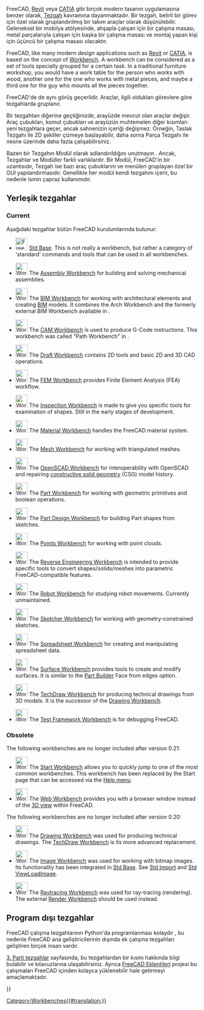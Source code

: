 <languages/>

<div class="mw-translate-fuzzy">
{{docnav/tr|[[Property editor/tr|Özellik Penceresi]]|[[PartDesign Workbench/tr|Parça Tasarım Tezgahı]]}}
FreeCAD, [[wikipedia:Revit|Revit]] veya [[wikipedia:CATIA|CATIA]] gibi birçok modern tasarım uygulamasına benzer olarak, [[wikipedia:Workbench|Tezgah]] kavramına dayanmaktadır. Bir tezgah, belirli bir görev için özel olarak gruplandırılmış bir takım araçlar olarak düşünülebilir. Geleneksel bir mobilya atölyesinde, ahşapla çalışan için bir çalışma masası, metal parçalarıyla çalışan için başka bir çalışma masası ve montaj yapan kişi için üçüncü bir çalışma masası olacaktır.
</div>

FreeCAD, like many modern design applications such as [https://en.wikipedia.org/wiki/Autodesk_Revit Revit] or [https://en.wikipedia.org/wiki/CATIA CATIA], is based on the concept of [https://en.wikipedia.org/wiki/Workbench Workbench]. A workbench can be considered as a set of tools specially grouped for a certain task. In a traditional furniture workshop, you would have a work table for the person who works with wood, another one for the one who works with metal pieces, and maybe a third one for the guy who mounts all the pieces together.

FreeCAD'de de aynı görüş geçerlidir. Araçlar, ilgili oldukları görevlere göre tezgahlarda gruplanır.

Bir tezgahtan diğerine geçtiğinizde, arayüzde mevcut olan araçlar değişir. Araç çubukları, komut çubukları ve arayüzün muhtemelen diğer kısımları yeni tezgahlara geçer, ancak sahnenizin içeriği değişmez. Örneğin, Taslak Tezgahı ile 2D şekiller çizmeye başlayabilir, daha sonra Parça Tezgahı ile nesne üzerinde daha fazla çalışabilirsiniz.

<div class="mw-translate-fuzzy">
Bazen bir Tezgahın ''Modül'' olarak adlandırıldığını unutmayın . Ancak, Tezgahlar ve Modüller farklı varlıklardır. Bir Modül, FreeCAD'in bir uzantısıdır, Tezgah ise bazı araç çubuklarını ve menüleri gruplayan özel bir GUI yapılandırmasıdır. Genellikle her modül kendi tezgahını içerir, bu nedenle ismin çapraz kullanımıdır.
</div>

<span id="Built-in_workbenches"></span>
==Yerleşik tezgahlar==

=== Current ===

<div class="mw-translate-fuzzy">
Aşağıdaki tezgahlar bütün FreeCAD kurulumlarında bulunur:
</div>

<!--Please keep this list consistent with Online_Help_Toc, User_hub and Manual:The_FreeCAD_Interface-->
* [[Image:Freecad.svg|32px]] [[Std_Base|Std Base]]. This is not really a workbench, but rather a category of 'standard' commands and tools that can be used in all workbenches.

* [[Image:Workbench_Assembly.svg|32px]] The [[Assembly_Workbench|Assembly Workbench]] for building and solving mechanical assemblies. {{Version|1.0}}

* [[Image:Workbench_BIM.svg|32px]] The [[BIM_Workbench|BIM Workbench]] for working with architectural elements and creating [https://en.wikipedia.org/wiki/Building_information_modeling BIM] models. It combines the Arch Workbench and the formerly external BIM Workbench available in {{VersionMinus|0.21}}.

* [[Image:Workbench_CAM.svg|32px]] The [[CAM_Workbench|CAM Workbench]] is used to produce G-Code instructions. This workbench was called "Path Workbench" in {{VersionMinus|0.21}}.

* [[Image:Workbench_Draft.svg|32px]] The [[Draft_Workbench|Draft Workbench]] contains 2D tools and basic 2D and 3D CAD operations.

* [[Image:Workbench_FEM.svg|32px]] The [[FEM_Workbench|FEM Workbench]] provides Finite Element Analysis (FEA) workflow.

* [[Image:Workbench_Inspection.svg|32px]] The [[Inspection_Workbench|Inspection Workbench]] is made to give you specific tools for examination of shapes. Still in the early stages of development.

* [[Image:Workbench_Material.svg|32px]] The [[Material_Workbench|Material Workbench]] handles the FreeCAD material system. {{Version|1.0}}

* [[Image:Workbench_Mesh.svg|32px]] The [[Mesh_Workbench|Mesh Workbench]] for working with triangulated meshes.

* [[Image:Workbench_OpenSCAD.svg|32px]] The [[OpenSCAD_Workbench|OpenSCAD Workbench]] for interoperability with OpenSCAD and repairing [[Constructive_solid_geometry|constructive solid geometry]] (CSG) model history.

* [[Image:Workbench_Part.svg|32px]] The [[Part_Workbench|Part Workbench]] for working with geometric primitives and boolean operations.

* [[Image:Workbench_PartDesign.svg|32px]] The [[PartDesign_Workbench|Part Design Workbench]] for building Part shapes from sketches.

* [[Image:Workbench_Points.svg|32px]] The [[Points_Workbench|Points Workbench]] for working with point clouds.

* [[Image:Workbench_Reverse_Engineering.svg|32px]] The [[Reverse_Engineering_Workbench|Reverse Engineering Workbench]] is intended to provide specific tools to convert shapes/solids/meshes into parametric FreeCAD-compatible features.

* [[Image:Workbench_Robot.svg|32px]] The [[Robot_Workbench|Robot Workbench]] for studying robot movements. Currently unmaintained.

* [[Image:Workbench_Sketcher.svg|32px]] The [[Sketcher_Workbench|Sketcher Workbench]] for working with geometry-constrained sketches.

* [[Image:Workbench_Spreadsheet.svg|32px]] The [[Spreadsheet_Workbench|Spreadsheet Workbench]] for creating and manipulating spreadsheet data.

* [[Image:Workbench_Surface.svg|32px]] The [[Surface_Workbench|Surface Workbench]] provides tools to create and modify surfaces. It is similar to the [[Part_Builder|Part Builder]] Face from edges option.

* [[Image:Workbench_TechDraw.svg|32px]] The [[TechDraw_Workbench|TechDraw Workbench]] for producing technical drawings from 3D models. It is the successor of the [[Drawing_Workbench|Drawing Workbench]].

* [[Image:Workbench_Test.svg|32px]] The [[Testing|Test Framework Workbench]] is for debugging FreeCAD.

=== Obsolete ===

The following workbenches are no longer included after version 0.21:

* [[Image:Workbench_Start.svg|32px]] The [[Start_Workbench|Start Workbench]] allows you to quickly jump to one of the most common workbenches. This workbench has been replaced by the Start page that can be accessed via the [[Std_Help_Menu|Help menu]].

* [[Image:Workbench_Web.svg|32px]] The [[Web_Workbench|Web Workbench]] provides you with a browser window instead of the [[3D_view|3D view]] within FreeCAD.

The following workbenches are no longer included after version 0.20:

* [[Image:Workbench_Drawing.svg|32px]] The [[Drawing_Workbench|Drawing Workbench]] was used for producing technical drawings. The [[TechDraw_Workbench|TechDraw Workbench]] is its more advanced replacement.

* [[Image:Workbench_Image.svg|32px]] The [[Image_Workbench|Image Workbench]] was used for working with bitmap images. Its functionality has been integrated in [[Std_Base|Std Base]]. See [[Std_Import|Std Import]] and [[Std_ViewLoadImage|Std ViewLoadImage]].

* [[Image:Workbench_Raytracing.svg|32px]] The [[Raytracing_Workbench|Raytracing Workbench]] was used for ray-tracing (rendering). The external [https://github.com/FreeCAD/FreeCAD-render Render Workbench] should be used instead.

<span id="External_workbenches"></span>
==Program dışı tezgahlar==

<div class="mw-translate-fuzzy">
FreeCAD çalışma tezgahlarının Python'da programlanması kolaydır , bu nedenle FreeCAD ana geliştiricilerinin dışında ek çalışma tezgahları geliştiren birçok insan vardır.
</div>

<div class="mw-translate-fuzzy">
[[external workbenches|3. Parti tezgahlar]]  sayfasında, bu tezgahlardan bir kısmı hakkında bilgi bulabilir ve kılavuzlarına ulaşabilirsiniz. Ayrıca [https://github.com/FreeCAD/FreeCAD-addons FreeCAD Eklentileri]  projesi bu çalışmaları FreeCAD içinden kolayca yüklenebilir hale getirmeyi amaçlamaktadır.
</div> 


<div class="mw-translate-fuzzy">
{{docnav/tr|[[Property editor/tr|Özellik Penceresi]]|[[PartDesign Workbench/tr|Parça Tasarım Tezgahı]]}}
</div>

{{Userdocnavi{{#translation:}}}}
[[Category:Workbenches{{#translation:}}]]